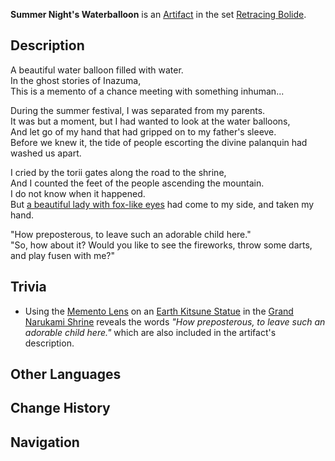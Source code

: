 {{Artifact Infobox
|image = Item Summer Night's Waterballoon.png
|set   = Retracing Bolide
|piece = Goblet of Eonothem
}}
{{Description|Water balloons can be seen everywhere during the summer festival, but none are as finely-wrought as this one.}}
'''Summer Night's Waterballoon''' is an [[Artifact]] in the set [[Retracing Bolide]].

==Description==
A beautiful water balloon filled with water.<br />In the ghost stories of Inazuma,<br />This is a memento of a chance meeting with something inhuman...

During the summer festival, I was separated from my parents.<br />It was but a moment, but I had wanted to look at the water balloons,<br />And let go of my hand that had gripped on to my father's sleeve.<br />Before we knew it, the tide of people escorting the divine palanquin had washed us apart.

I cried by the torii gates along the road to the shrine,<br />And I counted the feet of the people ascending the mountain.<br />I do not know when it happened.<br />But [[Kitsune Saiguu|a beautiful lady with fox-like eyes]] had come to my side, and taken my hand.

"How preposterous, to leave such an adorable child here."<br />"So, how about it? Would you like to see the fireworks, throw some darts, and play fusen with me?"

==Trivia==
* Using the [[Memento Lens]] on an [[Earth Kitsune Statue]] in the [[Grand Narukami Shrine]] reveals the words ''"How preposterous, to leave such an adorable child here."'' which are also included in the artifact's description.

==Other Languages==
{{Other Languages
|en      = Summer Night's Waterballoon
|zhs     = 夏祭水玉
|zhs_rm  = Xiàjì Shuǐyù
|zht     = 夏祭水玉
|zht_rm  = Xiàjì Shuǐyù
|zh_tl   = Summer Festival's Water Gem
|ja      = 夏祭りの水風船
|ja_rm   = Natsumatsuri no Mizufuusen
|ja_tl   = Summer Festival's Water Balloon
|ko      = 여름 축제의 물풍선
|ko_rm   = 
|ko_tl   = 
|es      = Globo de Agua de la Noche de Verano
|es_tl   = 
|fr      = Ballon d'eau de la nuit d'été
|fr_tl   = Water Balloon of the Summer Night
|ru      = Шар равноденствия
|ru_tl   = 
|th      = Summer Night's Waterballoon
|vi      = Ly Ngọc Lễ Tế Mùa Hè
|vi_tl   = 
|de      = Sommerfest-Wasserballon
|de_tl   = Summer Festival Waterballoon
|id      = Summer Night's Waterballoon
|pt      = Balões de Água do Festival de Verão
|pt_tl   = 
}}

==Change History==
{{Change History|1.0}}

==Navigation==
{{Artifact Set Navbox|Retracing Bolide}}